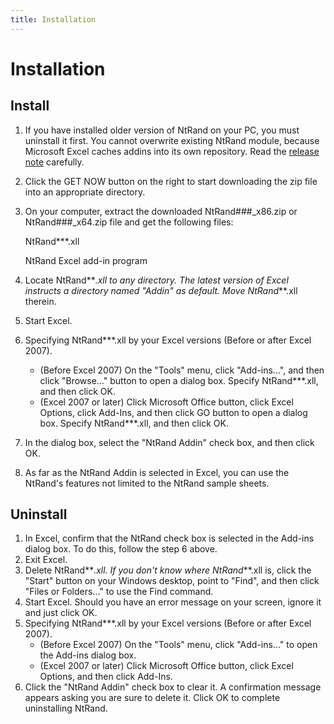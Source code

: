 ```yaml
---
title: Installation
---
```


# Installation

## Install

1.  If you have installed older version of NtRand on your PC, you must uninstall it first. You cannot overwrite existing NtRand module, because Microsoft Excel caches addins into its own repository. Read the [release note](https://github.com/NumericalTechnologies/ntrand-xll/releases/tag/v3.3) carefully.
2.  Click the GET NOW button on the right to start downloading the zip file into an appropriate directory.
3.  On your computer, extract the downloaded NtRand###\_x86.zip or NtRand###\_x64.zip file and get the following files:

    NtRand\*\*\*.xll

    NtRand Excel add-in program

4.  Locate NtRand**_.xll to any directory. The latest version of Excel instructs a directory named "Addin" as default. Move NtRand_**.xll therein.
5.  Start Excel.
6.  Specifying NtRand\*\*\*.xll by your Excel versions (Before or after Excel 2007).
    - (Before Excel 2007) On the "Tools" menu, click "Add-ins...", and then click "Browse..." button to open a dialog box. Specify NtRand\*\*\*.xll, and then click OK.
    - (Excel 2007 or later) Click Microsoft Office button, click Excel Options, click Add-Ins, and then click GO button to open a dialog box. Specify NtRand\*\*\*.xll, and then click OK.
7.  In the dialog box, select the "NtRand Addin" check box, and then click OK.
8.  As far as the NtRand Addin is selected in Excel, you can use the NtRand's features not limited to the NtRand sample sheets.

## Uninstall

1.  In Excel, confirm that the NtRand check box is selected in the Add-ins dialog box. To do this, follow the step 6 above.
2.  Exit Excel.
3.  Delete NtRand**_.xll. If you don't know where NtRand_**.xll is, click the "Start" button on your Windows desktop, point to "Find", and then click "Files or Folders..." to use the Find command.
4.  Start Excel. Should you have an error message on your screen, ignore it and just click OK.
5.  Specifying NtRand\*\*\*.xll by your Excel versions (Before or after Excel 2007).
    - (Before Excel 2007) On the "Tools" menu, click "Add-ins..." to open the Add-ins dialog box.
    - (Excel 2007 or later) Click Microsoft Office button, click Excel Options, and then click Add-Ins.
6.  Click the "NtRand Addin" check box to clear it. A confirmation message appears asking you are sure to delete it. Click OK to complete uninstalling NtRand.
